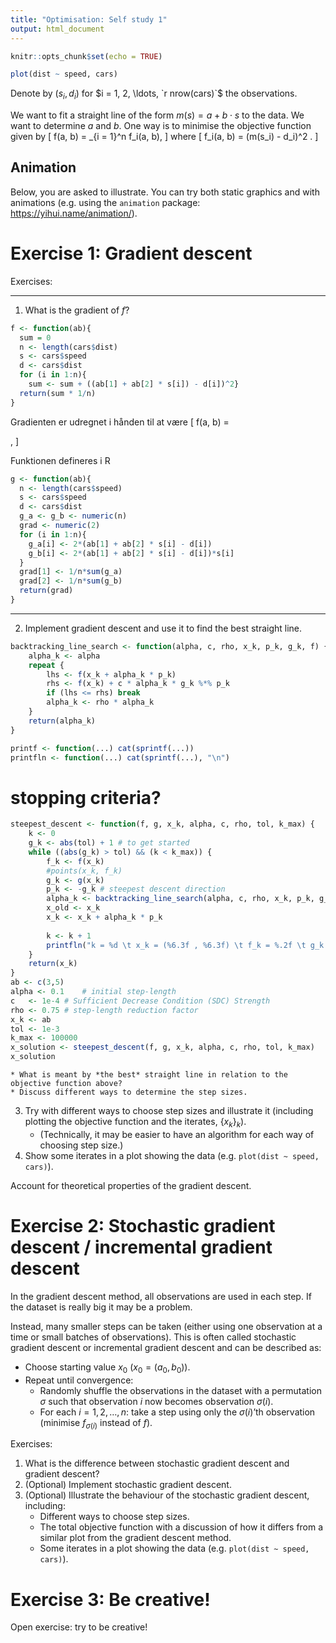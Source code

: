 ```yaml
---
title: "Optimisation: Self study 1"
output: html_document
---
```


```r
knitr::opts_chunk$set(echo = TRUE)
```


```r
plot(dist ~ speed, cars)
```

Denote by $(s_i, d_i)$ for $i = 1, 2, \ldots, `r nrow(cars)`$ the observations.

We want to fit a straight line of the form $m(s) = a + b \cdot s$ to the data. We want to determine $a$ and $b$. One way is to minimise the objective function given by
\[
f(a, b) = \frac{1}{n} \sum_{i = 1}^n f_i(a, b),
\]
where
\[
f_i(a, b) = (m(s_i) - d_i)^2 .
\]

## Animation

Below, you are asked to illustrate. You can try both static graphics and with animations (e.g. using the `animation` package: <https://yihui.name/animation/>).

# Exercise 1: Gradient descent

Exercises:


***

1. What is the gradient of $f$?
```r
f <- function(ab){
  sum = 0
  n <- length(cars$dist)
  s <- cars$speed
  d <- cars$dist
  for (i in 1:n){ 
    sum <- sum + ((ab[1] + ab[2] * s[i]) - d[i])^2}
  return(sum * 1/n)
}
```

Gradienten er udregnet i hånden til at være
\[
\nabla f(a, b) = \begin{pmatrix}1/n \sum^n_{i=1}2((a+bs_i)-d_i)\\ 1/n\sum^n_{i=1}2((a+bs_i)-d_i)s_i\end{pmatrix},
\]

Funktionen defineres i R
```r
g <- function(ab){
  n <- length(cars$speed)
  s <- cars$speed
  d <- cars$dist
  g_a <- g_b <- numeric(n) 
  grad <- numeric(2)
  for (i in 1:n){
    g_a[i] <- 2*(ab[1] + ab[2] * s[i] - d[i])
    g_b[i] <- 2*(ab[1] + ab[2] * s[i] - d[i])*s[i]
  }
  grad[1] <- 1/n*sum(g_a)
  grad[2] <- 1/n*sum(g_b)
  return(grad)
}
```

***
2. Implement gradient descent and use it to find the best straight line.
```r
backtracking_line_search <- function(alpha, c, rho, x_k, p_k, g_k, f) {
	alpha_k <- alpha
	repeat { 
		lhs <- f(x_k + alpha_k * p_k)
		rhs <- f(x_k) + c * alpha_k * g_k %*% p_k
		if (lhs <= rhs) break
		alpha_k <- rho * alpha_k
	}
	return(alpha_k)
}
```

```r
printf <- function(...) cat(sprintf(...))
printfln <- function(...) cat(sprintf(...), "\n")
```

# stopping criteria?
```r
steepest_descent <- function(f, g, x_k, alpha, c, rho, tol, k_max) {
	k <- 0
	g_k <- abs(tol) + 1 # to get started
	while ((abs(g_k) > tol) && (k < k_max)) {
		f_k <- f(x_k)
		#points(x_k, f_k) 
		g_k <- g(x_k)
		p_k <- -g_k # steepest descent direction
		alpha_k <- backtracking_line_search(alpha, c, rho, x_k, p_k, g_k, f)
		x_old <- x_k 
		x_k <- x_k + alpha_k * p_k
		
		k <- k + 1
		printfln("k = %d \t x_k = (%6.3f , %6.3f) \t f_k = %.2f \t g_k = (%8.3f , %8.3f) \t alpha_k = %.5f", k, x_k[1] , x_k[2], f_k, g_k[1] , g_k[2], alpha_k)
	}
	return(x_k)
}
ab <- c(3,5)
alpha <- 0.1    # initial step-length
c   <- 1e-4 # Sufficient Decrease Condition (SDC) Strength
rho <- 0.75 # step-length reduction factor
x_k <- ab
tol <- 1e-3
k_max <- 100000
x_solution <- steepest_descent(f, g, x_k, alpha, c, rho, tol, k_max)
x_solution
```

    * What is meant by *the best* straight line in relation to the objective function above?
    * Discuss different ways to determine the step sizes.
3. Try with different ways to choose step sizes and illustrate it (including plotting the objective function and the iterates, $\{x_k\}_k$). 
    * (Technically, it may be easier to have an algorithm for each way of choosing step size.)
4. Show some iterates in a plot showing the data (e.g. `plot(dist ~ speed, cars)`).

Account for theoretical properties of the gradient descent.

# Exercise 2: Stochastic gradient descent / incremental gradient descent

In the gradient descent method, all observations are used in each step. If the dataset is really big it may be a problem.

Instead, many smaller steps can be taken (either using one observation at a time or small batches of observations). This is often called stochastic gradient descent or incremental gradient descent and can be described as:

* Choose starting value $x_0$ ($x_0 = (a_0, b_0)$).
* Repeat until convergence:
    + Randomly shuffle the observations in the dataset with a permutation $\sigma$ such that observation $i$ now becomes observation $\sigma(i)$.
    + For each $i = 1, 2, \ldots, n$: take a step using only the $\sigma(i)$'th observation (minimise $f_{\sigma(i)}$ instead of $f$).

Exercises:

1. What is the difference between stochastic gradient descent and gradient descent?
2. (Optional) Implement stochastic gradient descent. 
3. (Optional) Illustrate the behaviour of the stochastic gradient descent, including:
    + Different ways to choose step sizes.
    + The total objective function with a discussion of how it differs from a similar plot from the gradient descent method.
    + Some iterates in a plot showing the data (e.g. `plot(dist ~ speed, cars)`).

# Exercise 3: Be creative!

Open exercise: try to be creative!